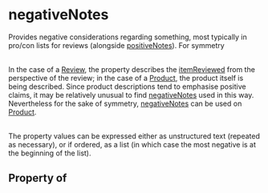 # negativeNotes

Provides negative considerations regarding something, most typically in pro/con lists for reviews (alongside <a class="localLink" href="/positiveNotes">positiveNotes</a>). For symmetry <br/><br/>

In the case of a <a class="localLink" href="/Review">Review</a>, the property describes the <a class="localLink" href="/itemReviewed">itemReviewed</a> from the perspective of the review; in the case of a <a class="localLink" href="/Product">Product</a>, the product itself is being described. Since product descriptions 
tend to emphasise positive claims, it may be relatively unusual to find <a class="localLink" href="/negativeNotes">negativeNotes</a> used in this way. Nevertheless for the sake of symmetry, <a class="localLink" href="/negativeNotes">negativeNotes</a> can be used on <a class="localLink" href="/Product">Product</a>.<br/><br/>

The property values can be expressed either as unstructured text (repeated as necessary), or if ordered, as a list (in which case the most negative is at the beginning of the list).

## Property of



